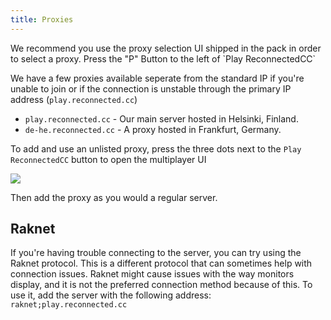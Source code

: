 ```yaml
---
title: Proxies
---
```



<Aside>We recommend you use the proxy selection UI shipped in the pack in order to select a proxy. Press the "P" Button to the left of `Play ReconnectedCC`</Aside>

We have a few proxies available seperate from the standard IP if you're unable to join or if the connection is unstable through the primary IP address (`play.reconnected.cc`)

- `play.reconnected.cc` - Our main server hosted in Helsinki, Finland.
- `de-he.reconnected.cc` - A proxy hosted in Frankfurt, Germany.

To add and use an unlisted proxy, press the three dots next to the `Play ReconnectedCC` button to open the multiplayer UI

![](../../../assets/proxies/multiplayer-ui.png)

Then add the proxy as you would a regular server.

## Raknet

If you're having trouble connecting to the server, you can try using the Raknet protocol. This is a different protocol that can sometimes help with connection issues.
Raknet might cause issues with the way monitors display, and it is not the preferred connection method because of this.
To use it, add the server with the following address: `raknet;play.reconnected.cc`
